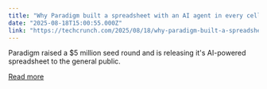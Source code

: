 ```yaml
---
title: "Why Paradigm built a spreadsheet with an AI agent in every cell"
date: "2025-08-18T15:00:55.000Z"
link: "https://techcrunch.com/2025/08/18/why-paradigm-built-a-spreadsheet-with-an-ai-agent-in-every-cell/"
---
```


Paradigm raised a $5 million seed round and is releasing it's AI-powered spreadsheet to the general public. 

[Read more](https://techcrunch.com/2025/08/18/why-paradigm-built-a-spreadsheet-with-an-ai-agent-in-every-cell/)
